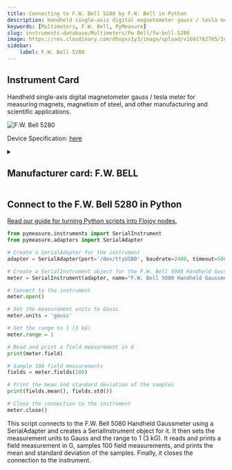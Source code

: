 ```yaml
---
title: Connecting to F.W. Bell 5280 by F.W. Bell in Python
description: Handheld single-axis digital magnetometer gauss / tesla meter for measuring magnets, magnetism of steel, and other manufacturing and scientific applications.
keywords: [Multimeters, F.W. Bell, PyMeasure] 
slug: instruments-database/Multimeters/Fw Bell/fw-bell-5280 
image: https://res.cloudinary.com/dhopxs1y3/image/upload/v1691782705/Instruments/Multimeters/F.W.-Bell-5280/F.W.-Bell-5280.jpg
sidebar:
    label: F.W. Bell 5280 
---
```



## Instrument Card

Handheld single-axis digital magnetometer gauss / tesla meter for measuring magnets, magnetism of steel, and other manufacturing and scientific applications.

![F.W. Bell 5280](https://res.cloudinary.com/dhopxs1y3/image/upload/v1691782705/Instruments/Multimeters/F.W.-Bell-5280/F.W.-Bell-5280.jpg)

Device Specification: [here](https://store-5445uo.mybigcommerce.com/content/5200_Magsci_version_2pg.pdf)

<details style={{ marginTop: "15px"}}>
<summary><h2 style={{display:'inline'}}>Manufacturer card: F.W. BELL</h2></summary>

![F.W. BELL](https://res.cloudinary.com/dhopxs1y3/image/upload/v1692806183/Instruments/Vendor%20Logos/F.W_Bell.png)

Technology leaders in instrumentation. Designing and manufacturing **F.W. Bell** gaussmeters, probes, current sensors and Hall generators for over 60 years

- Headquarters: UK (Meggit)
- Yearly Revenue (millions, USD): 
- Vendor Website: [here](https://fwbell.com/)

</details>


<FeaturedInstrumentVideo category="MULTIMETERS" />

## Connect to the F.W. Bell 5280 in Python

[Read our guide for turning Python scripts into Flojoy nodes.](https://docs.flojoy.ai/contribution/blocks/custom-flojoy-block/)



<Tabs>
<TabItem value="Flojoy" label="Flojoy" className="flojoy-instrument-tabs">

<SectionsCard category="MULTIMETERS" manufacturer="F.W. Bell"></SectionsCard>

</TabItem>
<TabItem value="PyMeasure" label="PyMeasure">


```python
from pymeasure.instruments import SerialInstrument
from pymeasure.adapters import SerialAdapter

# Create a SerialAdapter for the instrument
adapter = SerialAdapter(port='/dev/ttyUSB0', baudrate=2400, timeout=500)

# Create a SerialInstrument object for the F.W. Bell 5080 Handheld Gaussmeter
meter = SerialInstrument(adapter, name="F.W. Bell 5080 Handheld Gaussmeter")

# Connect to the instrument
meter.open()

# Set the measurement units to Gauss
meter.units = 'gauss'

# Set the range to 1 (3 kG)
meter.range = 1

# Read and print a field measurement in G
print(meter.field)

# Sample 100 field measurements
fields = meter.fields(100)

# Print the mean and standard deviation of the samples
print(fields.mean(), fields.std())

# Close the connection to the instrument
meter.close()
```

This script connects to the F.W. Bell 5080 Handheld Gaussmeter using a SerialAdapter and creates a SerialInstrument object for it. It then sets the measurement units to Gauss and the range to 1 (3 kG). It reads and prints a field measurement in G, samples 100 field measurements, and prints the mean and standard deviation of the samples. Finally, it closes the connection to the instrument.

</TabItem>
</Tabs>